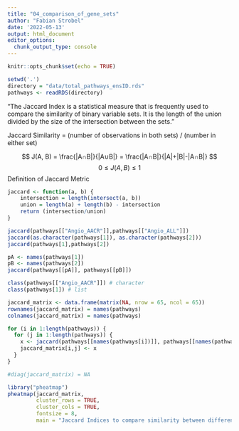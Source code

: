 ```yaml
---
title: "04_comparison_of_gene_sets"
author: "Fabian Strobel"
date: '2022-05-13'
output: html_document
editor_options: 
  chunk_output_type: console
---
```


```r
knitr::opts_chunk$set(echo = TRUE)
```

```r
setwd('.')
directory = "data/total_pathways_ensID.rds"
pathways <- readRDS(directory)
```
"The Jaccard Index is a statistical measure that is frequently used to compare the similarity of binary variable sets. It is the length of the union divided by the size of the intersection between the sets."

Jaccard Similarity = (number of observations in both sets) / (number in either set)

$$
J(A, B) = \frac{|A∩B|}{|A∪B|} = \frac{|A∩B|}{|A|+|B|-|A∩B|}
$$
$$
0 \leq J(A, B) \leq 1
$$
Definition of Jaccard Metric
```r
jaccard <- function(a, b) {
    intersection = length(intersect(a, b))
    union = length(a) + length(b) - intersection
    return (intersection/union)
}
```


```r
jaccard(pathways[["Angio_AACR"]],pathways[["Angio_ALL"]])
jaccard(as.character(pathways[1]), as.character(pathways[2]))
jaccard(pathways[1],pathways[2])

pA <- names(pathways[1])
pB <- names(pathways[2])
jaccard(pathways[[pA]], pathways[[pB]])

class(pathways[["Angio_AACR"]]) # character
class(pathways[1]) # list
```

```r
jaccard_matrix <- data.frame(matrix(NA, nrow = 65, ncol = 65))
rownames(jaccard_matrix) = names(pathways)
colnames(jaccard_matrix) = names(pathways)

for (i in 1:length(pathways)) {
  for (j in 1:length(pathways)) {
    x <- jaccard(pathways[[names(pathways[i])]], pathways[[names(pathways[j])]])
    jaccard_matrix[i,j] <- x
  }
}

#diag(jaccard_matrix) = NA
```

```r
library("pheatmap")
pheatmap(jaccard_matrix, 
         cluster_rows = TRUE, 
         cluster_cols = TRUE,
         fontsize = 8,
         main = "Jaccard Indices to compare similarity between different pathways")
```